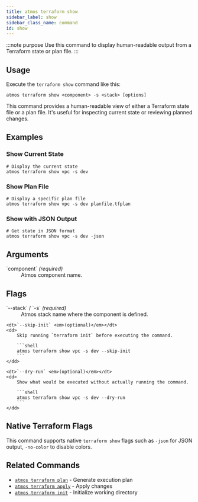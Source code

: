 ```yaml
---
title: atmos terraform show
sidebar_label: show
sidebar_class_name: command
id: show
---
```


:::note purpose
Use this command to display human-readable output from a Terraform state or plan file.
:::

<Screengrab title="atmos terraform show --help" slug="atmos-terraform-show--help" />

## Usage

Execute the `terraform show` command like this:

```shell
atmos terraform show <component> -s <stack> [options]
```

This command provides a human-readable view of either a Terraform state file or a plan file. It's useful for inspecting current state or reviewing planned changes.

## Examples

### Show Current State

```shell
# Display the current state
atmos terraform show vpc -s dev
```

### Show Plan File

```shell
# Display a specific plan file
atmos terraform show vpc -s dev planfile.tfplan
```

### Show with JSON Output

```shell
# Get state in JSON format
atmos terraform show vpc -s dev -json
```

## Arguments

<dl>
    <dt>`component` <em>(required)</em></dt>
    <dd>
        Atmos component name.
    </dd>
</dl>

## Flags

<dl>
    <dt>`--stack` / `-s` <em>(required)</em></dt>
    <dd>
        Atmos stack name where the component is defined.
    </dd>

    <dt>`--skip-init` <em>(optional)</em></dt>
    <dd>
        Skip running `terraform init` before executing the command.

        ```shell
        atmos terraform show vpc -s dev --skip-init
        ```
    </dd>

    <dt>`--dry-run` <em>(optional)</em></dt>
    <dd>
        Show what would be executed without actually running the command.

        ```shell
        atmos terraform show vpc -s dev --dry-run
        ```
    </dd>
</dl>

## Native Terraform Flags

This command supports native `terraform show` flags such as `-json` for JSON output, `-no-color` to disable colors.

## Related Commands

- [`atmos terraform plan`](/cli/commands/terraform/terraform-plan) - Generate execution plan
- [`atmos terraform apply`](/cli/commands/terraform/terraform-apply) - Apply changes
- [`atmos terraform init`](/cli/commands/terraform/terraform-init) - Initialize working directory
